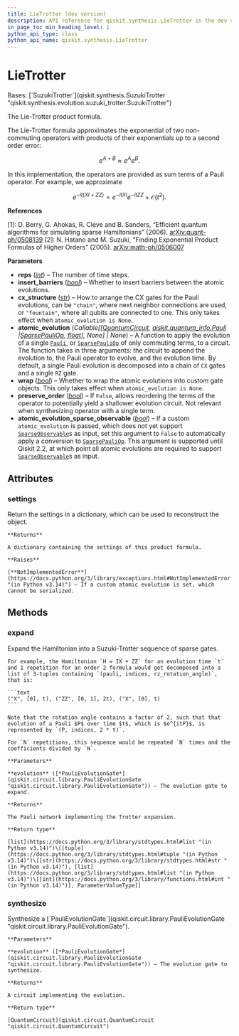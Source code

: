 ```yaml
---
title: LieTrotter (dev version)
description: API reference for qiskit.synthesis.LieTrotter in the dev version of qiskit
in_page_toc_min_heading_level: 1
python_api_type: class
python_api_name: qiskit.synthesis.LieTrotter
---
```


# LieTrotter

<Class id="qiskit.synthesis.LieTrotter" isDedicatedPage={true} github="https://github.com/Qiskit/qiskit/tree/main/qiskit/synthesis/evolution/lie_trotter.py#L26-L123" signature="qiskit.synthesis.LieTrotter(reps=1, insert_barriers=False, cx_structure='chain', atomic_evolution=None, wrap=False, preserve_order=True, *, atomic_evolution_sparse_observable=False)" modifiers="class">
  Bases: [`SuzukiTrotter`](qiskit.synthesis.SuzukiTrotter "qiskit.synthesis.evolution.suzuki_trotter.SuzukiTrotter")

  The Lie-Trotter product formula.

  The Lie-Trotter formula approximates the exponential of two non-commuting operators with products of their exponentials up to a second order error:

$$
e^{A + B} \approx e^{A}e^{B}.
$$

  In this implementation, the operators are provided as sum terms of a Pauli operator. For example, we approximate

$$
e^{-it(XI + ZZ)} = e^{-it XI}e^{-it ZZ} + \mathcal{O}(t^2).
$$

  **References**

  \[1]: D. Berry, G. Ahokas, R. Cleve and B. Sanders, “Efficient quantum algorithms for simulating sparse Hamiltonians” (2006). [arXiv:quant-ph/0508139](https://arxiv.org/abs/quant-ph/0508139) \[2]: N. Hatano and M. Suzuki, “Finding Exponential Product Formulas of Higher Orders” (2005). [arXiv:math-ph/0506007](https://arxiv.org/pdf/math-ph/0506007.pdf)

  **Parameters**

  *   **reps** ([*int*](https://docs.python.org/3/library/functions.html#int "(in Python v3.14)")) – The number of time steps.
  *   **insert\_barriers** ([*bool*](https://docs.python.org/3/library/functions.html#bool "(in Python v3.14)")) – Whether to insert barriers between the atomic evolutions.
  *   **cx\_structure** ([*str*](https://docs.python.org/3/library/stdtypes.html#str "(in Python v3.14)")) – How to arrange the CX gates for the Pauli evolutions, can be `"chain"`, where next neighbor connections are used, or `"fountain"`, where all qubits are connected to one. This only takes effect when `atomic_evolution is None`.
  *   **atomic\_evolution** (*Callable\[\[*[*QuantumCircuit*](qiskit.circuit.QuantumCircuit "qiskit.circuit.QuantumCircuit")*,* [*qiskit.quantum\_info.Pauli*](qiskit.quantum_info.Pauli "qiskit.quantum_info.Pauli")  *|*[*SparsePauliOp*](qiskit.quantum_info.SparsePauliOp "qiskit.quantum_info.SparsePauliOp")*,* [*float*](https://docs.python.org/3/library/functions.html#float "(in Python v3.14)")*], None] | None*) – A function to apply the evolution of a single [`Pauli`](qiskit.quantum_info.Pauli "qiskit.quantum_info.Pauli"), or [`SparsePauliOp`](qiskit.quantum_info.SparsePauliOp "qiskit.quantum_info.SparsePauliOp") of only commuting terms, to a circuit. The function takes in three arguments: the circuit to append the evolution to, the Pauli operator to evolve, and the evolution time. By default, a single Pauli evolution is decomposed into a chain of `CX` gates and a single `RZ` gate.
  *   **wrap** ([*bool*](https://docs.python.org/3/library/functions.html#bool "(in Python v3.14)")) – Whether to wrap the atomic evolutions into custom gate objects. This only takes effect when `atomic_evolution is None`.
  *   **preserve\_order** ([*bool*](https://docs.python.org/3/library/functions.html#bool "(in Python v3.14)")) – If `False`, allows reordering the terms of the operator to potentially yield a shallower evolution circuit. Not relevant when synthesizing operator with a single term.
  *   **atomic\_evolution\_sparse\_observable** ([*bool*](https://docs.python.org/3/library/functions.html#bool "(in Python v3.14)")) – If a custom `atomic_evolution` is passed, which does not yet support [`SparseObservable`](qiskit.quantum_info.SparseObservable "qiskit.quantum_info.SparseObservable")s as input, set this argument to `False` to automatically apply a conversion to [`SparsePauliOp`](qiskit.quantum_info.SparsePauliOp "qiskit.quantum_info.SparsePauliOp"). This argument is supported until Qiskit 2.2, at which point all atomic evolutions are required to support [`SparseObservable`](qiskit.quantum_info.SparseObservable "qiskit.quantum_info.SparseObservable")s as input.

  ## Attributes

  ### settings

  <Attribute id="qiskit.synthesis.LieTrotter.settings">
    Return the settings in a dictionary, which can be used to reconstruct the object.

    **Returns**

    A dictionary containing the settings of this product formula.

    **Raises**

    [**NotImplementedError**](https://docs.python.org/3/library/exceptions.html#NotImplementedError "(in Python v3.14)") – If a custom atomic evolution is set, which cannot be serialized.
  </Attribute>

  ## Methods

  ### expand

  <Function id="qiskit.synthesis.LieTrotter.expand" github="https://github.com/Qiskit/qiskit/tree/main/qiskit/synthesis/evolution/suzuki_trotter.py#L122-L178" signature="expand(evolution)">
    Expand the Hamiltonian into a Suzuki-Trotter sequence of sparse gates.

    For example, the Hamiltonian `H = IX + ZZ` for an evolution time `t` and 1 repetition for an order 2 formula would get decomposed into a list of 3-tuples containing `(pauli, indices, rz_rotation_angle)`, that is:

    ```text
    ("X", [0], t), ("ZZ", [0, 1], 2t), ("X", [0], t)
    ```

    Note that the rotation angle contains a factor of 2, such that that evolution of a Pauli $P$ over time $t$, which is $e^{itP}$, is represented by `(P, indices, 2 * t)`.

    For `N` repetitions, this sequence would be repeated `N` times and the coefficients divided by `N`.

    **Parameters**

    **evolution** ([*PauliEvolutionGate*](qiskit.circuit.library.PauliEvolutionGate "qiskit.circuit.library.PauliEvolutionGate")) – The evolution gate to expand.

    **Returns**

    The Pauli network implementing the Trotter expansion.

    **Return type**

    [list](https://docs.python.org/3/library/stdtypes.html#list "(in Python v3.14)")\[[tuple](https://docs.python.org/3/library/stdtypes.html#tuple "(in Python v3.14)")\[[str](https://docs.python.org/3/library/stdtypes.html#str "(in Python v3.14)"), [list](https://docs.python.org/3/library/stdtypes.html#list "(in Python v3.14)")\[[int](https://docs.python.org/3/library/functions.html#int "(in Python v3.14)")], ParameterValueType]]
  </Function>

  ### synthesize

  <Function id="qiskit.synthesis.LieTrotter.synthesize" github="https://github.com/Qiskit/qiskit/tree/main/qiskit/synthesis/evolution/product_formula.py#L128-L150" signature="synthesize(evolution)">
    Synthesize a [`PauliEvolutionGate`](qiskit.circuit.library.PauliEvolutionGate "qiskit.circuit.library.PauliEvolutionGate").

    **Parameters**

    **evolution** ([*PauliEvolutionGate*](qiskit.circuit.library.PauliEvolutionGate "qiskit.circuit.library.PauliEvolutionGate")) – The evolution gate to synthesize.

    **Returns**

    A circuit implementing the evolution.

    **Return type**

    [QuantumCircuit](qiskit.circuit.QuantumCircuit "qiskit.circuit.QuantumCircuit")
  </Function>
</Class>

